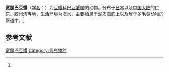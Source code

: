 {{Speciesbox
| name = 宽腿巴豆蟹
| status = 
| status_system = 
| image = 
| genus = Pinnixa
| species = penultipedalis
| authority = (Stimpson, 1858)<ref name='id11908'>{{cite web| url =http://www.bioinfo.cn/db05/BjdwSpecies.php?action=view&id=11908| title =宽腿巴豆蟹| work =《中国动物物种编目数据库》| publisher =中国科学院微生物研究所| author =中国科学院动物研究所| accessdate =2009-04-28| deadurl =yes| archiveurl =https://web.archive.org/web/20160305015332/http://www.bioinfo.cn/db05/BjdwSpecies.php?action=view&id=11908| archivedate =2016-03-05}}</ref>
}}

'''宽腿巴豆蟹'''（[[学名|学名]]：{{lang|la|''Pinnixa penultipedalis''}}）为[[豆蟹科|豆蟹科]][[巴豆蟹属|巴豆蟹属]]的动物。分布于[[日本|日本]]以及[[中国大陆|中国大陆]]的[[广东|广东]]、[[胶州湾|胶州湾]]等地，生活环境为海水，主要栖息于泥质海底上以及居于[[多毛类动物|多毛类动物]]的管道中。<ref name='id11908'/>

== 参考文献 ==
{{reflist}}

{{Wikispecies|Pinnixa penultipedalis}}
{{Taxonbar|from=Q14107688}}

[[Category:巴豆蟹属|宽腿巴豆蟹]]
[[Category:青岛物种|Category:青岛物种]]


{{螃蟹小作品}}